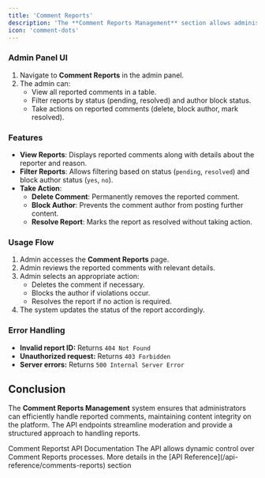 ```yaml
---
title: 'Comment Reports'
description: 'The **Comment Reports Management** section allows administrators to handle reported comments, review reasons, take actions, and manage content integrity.'
icon: 'comment-dots'
---
```


### Admin Panel UI
1. Navigate to **Comment Reports** in the admin panel.
2. The admin can:
   - View all reported comments in a table.
   - Filter reports by status (pending, resolved) and author block status.
   - Take actions on reported comments (delete, block author, mark resolved).

### Features
- **View Reports**: Displays reported comments along with details about the reporter and reason.
- **Filter Reports**: Allows filtering based on status (`pending`, `resolved`) and block author status (`yes`, `no`).
- **Take Action**:
  - **Delete Comment**: Permanently removes the reported comment.
  - **Block Author**: Prevents the comment author from posting further content.
  - **Resolve Report**: Marks the report as resolved without taking action.

### Usage Flow
1. Admin accesses the **Comment Reports** page.
2. Admin reviews the reported comments with relevant details.
3. Admin selects an appropriate action:
   - Deletes the comment if necessary.
   - Blocks the author if violations occur.
   - Resolves the report if no action is required.
4. The system updates the status of the report accordingly.

### Error Handling
- **Invalid report ID:** Returns `404 Not Found`
- **Unauthorized request:** Returns `403 Forbidden`
- **Server errors:** Returns `500 Internal Server Error`

## Conclusion
The **Comment Reports Management** system ensures that administrators can efficiently handle reported comments, maintaining content integrity on the platform. The API endpoints streamline moderation and provide a structured approach to handling reports.

<Tip>
Comment Reportst API Documentation
The API allows dynamic control over Comment Reports processes. More details in the [API Reference](/api-reference/comments-reports) section
</Tip>